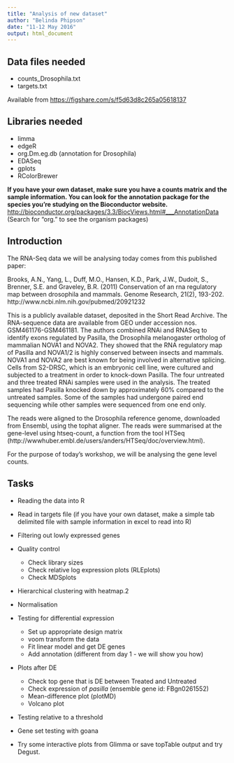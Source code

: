 ```yaml
---
title: "Analysis of new dataset"
author: "Belinda Phipson"
date: "11-12 May 2016"
output: html_document
---
```


## Data files needed

* counts_Drosophila.txt
* targets.txt 

Available from [https://figshare.com/s/f5d63d8c265a05618137](https://figshare.com/s/f5d63d8c265a05618137)

## Libraries needed

* limma
* edgeR
* org.Dm.eg.db (annotation for Drosophila)
* EDASeq
* gplots
* RColorBrewer

**If you have your own dataset, make sure you have a counts matrix and the sample information. You can look for the annotation package for the species you're studying on the Bioconductor website.**
[http://bioconductor.org/packages/3.3/BiocViews.html#___AnnotationData](http://bioconductor.org/packages/3.3/BiocViews.html#___AnnotationData) (Search for "org." to see the organism packages)

## Introduction

The RNA-Seq data we will be analysing today comes from this published paper:

Brooks, A.N., Yang, L., Duff, M.O., Hansen, K.D., Park, J.W., Dudoit, S.,
Brenner, S.E. and Graveley, B.R. (2011) Conservation of an rna regulatory
map between drosophila and mammals. Genome Research, 21(2), 193-202.  
http://www.ncbi.nlm.nih.gov/pubmed/20921232

This is a publicly available dataset, deposited in the
Short Read Archive.  The RNA-sequence data are available from GEO under accession nos. GSM461176-GSM461181.  The authors combined RNAi and RNASeq
to identify exons regulated by Pasilla, the Drosophila
melanogaster ortholog of mammalian NOVA1 and NOVA2.
They showed that the RNA regulatory map of Pasilla and
NOVA1/2 is highly conserved between insects and mammals.
NOVA1 and NOVA2 are best known for being involved
in alternative splicing. Cells from S2-DRSC, which is an
embryonic cell line, were cultured and subjected to a treatment
in order to knock-down Pasilla. The four untreated and
three treated RNAi samples were used in the
analysis. The treated samples had Pasilla knocked
down by approximately 60% compared to the untreated
samples. Some of the samples had undergone paired
end sequencing while other samples were sequenced from one end only.

The reads were aligned to the Drosophila reference genome,
downloaded from Ensembl, using the tophat aligner.
The reads were summarised at the gene-level using
htseq-count, a function from the tool HTSeq 
(http://wwwhuber.embl.de/users/anders/HTSeq/doc/overview.html).

For the purpose of today's workshop, we will be analysing the gene level counts.

## Tasks

* Reading the data into R
* Read in targets file (if you have your own dataset, make a simple tab delimited file with sample information in excel to read into R)
* Filtering out lowly expressed genes
* Quality control
    + Check library sizes
    + Check relative log expression plots (RLEplots)
    + Check MDSplots
* Hierarchical clustering with heatmap.2
* Normalisation
* Testing for differential expression
    + Set up appropriate design matrix
    + voom transform the data
    + Fit linear model and get DE genes
    + Add annotation (different from day 1 - we will show you how)
* Plots after DE
    + Check top gene that is DE between Treated and Untreated
    + Check expression of *pasilla* (ensemble gene id: FBgn0261552)
    + Mean-difference plot (plotMD)
    + Volcano plot 
* Testing relative to a threshold
* Gene set testing with goana

* Try some interactive plots from Glimma or save topTable output and try Degust.



